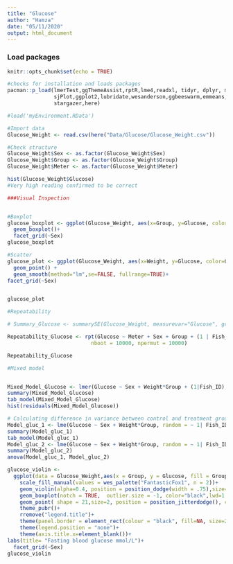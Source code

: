 ```yaml
---
title: "Glucose"
author: "Hamza"
date: "05/11/2020"
output: html_document
---
```


### Load packages
```r
knitr::opts_chunk$set(echo = TRUE)

#checks for installation and loads packages
pacman::p_load(lmerTest,ggThemeAssist,rptR,lme4,readxl, tidyr, dplyr, magrittr, lubridate, stringr, purrr,
               sjPlot,ggplot2,lubridate,wesanderson,ggbeeswarm,emmeans,patchwork,viridis,nlme,Rmisc,ggpubr,
               stargazer,here)

#load('myEnvironment.RData')
```

```r
#Import data
Glucose_Weight <- read.csv(here("Data/Glucose/Glucose_Weight.csv"))

#Check structure
Glucose_Weight$Sex <- as.factor(Glucose_Weight$Sex)
Glucose_Weight$Group <- as.factor(Glucose_Weight$Group)
Glucose_Weight$Meter <- as.factor(Glucose_Weight$Meter)

hist(Glucose_Weight$Glucose)
#Very high reading confirmed to be correct

###Visual Inspection


#Boxplot
glucose_boxplot <- ggplot(Glucose_Weight, aes(x=Group, y=Glucose, color=Group)) +
  geom_boxplot()+
  facet_grid(~Sex)
glucose_boxplot

#Scatter
glucose_plot <- ggplot(Glucose_Weight, aes(x=Weight, y=Glucose, color=Group)) +
  geom_point() +
  geom_smooth(method="lm",se=FALSE, fullrange=TRUE)+
facet_grid(~Sex)


glucose_plot

#Repeatability

# Summary_Glucose <- summarySE(Glucose_Weight, measurevar="Glucose", groupvars=c("Group", "Sex"))

Repeatability_Glucose <- rpt(Glucose ~ Meter + Sex + Group + (1 | Fish_ID), grname = "Fish_ID", data = Glucose_Weight, datatype = "Gaussian", 
                           nboot = 10000, npermut = 10000)

Repeatability_Glucose

#Mixed model


Mixed_Model_Glucose <- lmer(Glucose ~ Sex + Weight*Group + (1|Fish_ID), data=Glucose_Weight)
summary(Mixed_Model_Glucose)
tab_model(Mixed_Model_Glucose)
hist(residuals(Mixed_Model_Glucose))

# Calculating difference in variance between control and treatment group 
Model_gluc_1 <- lme(Glucose ~ Sex + Weight*Group, random = ~ 1| Fish_ID, data = Glucose_Weight) #Mixed model without variance structure
summary(Model_gluc_1)
tab_model(Model_gluc_1)
Model_gluc_2 <- lme(Glucose ~ Sex + Weight*Group, random = ~ 1| Fish_ID, weights = varIdent(form=~1|Group), data = Glucose_Weight) #mixed model with variance structure varIdent
summary(Model_gluc_2)
anova(Model_gluc_1, Model_gluc_2)

glucose_violin <-  
  ggplot(data = Glucose_Weight,aes(x = Group, y = Glucose, fill = Group))+
    scale_fill_manual(values = wes_palette("FantasticFox1", n = 2))+ 
    geom_violin(alpha=0.4, position = position_dodge(width = .75),size=1,color="black")+
    geom_boxplot(notch = TRUE,  outlier.size = -1, color="black",lwd=1.2, alpha = 0.7)+ 
    geom_point( shape = 21,size=2, position = position_jitterdodge(), color="black",alpha=1)+ 
    theme_pubr()+
    rremove("legend.title")+
    theme(panel.border = element_rect(colour = "black", fill=NA, size=2),axis.ticks = element_line(size=2,color="black"),axis.ticks.length=unit(0.2,"cm"),legend.position = c(0.92, 0.85))+      font("xylab",size=15)+font("xy",size=15)+font("xy.text", size = 15) +font("legend.text",size = 15)+
    theme(legend.position = "none")+
    theme(axis.title.x=element_blank())+
labs(title= "Fasting blood glucose mmol/L")+
  facet_grid(~Sex)
glucose_violin

```

